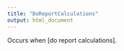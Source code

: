```yaml
---
title: "DoReportCalculations"
output: html_document
---
```



Occurs when [do report calculations].
